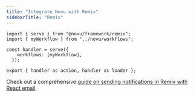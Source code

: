 ```yaml
---
title: "Integrate Novu with Remix"
sidebarTitle: "Remix"
---
```


```tsx
import { serve } from "@novu/framework/remix";
import { myWorkflow } from "../novu/workflows";

const handler = serve({
    workflows: [myWorkflow],
  });
  
export { handler as action, handler as loader };
```

Check out a comprehensive [guide on sending notifications in Remix with React email](/guides/framework-guides/framework-remix).

